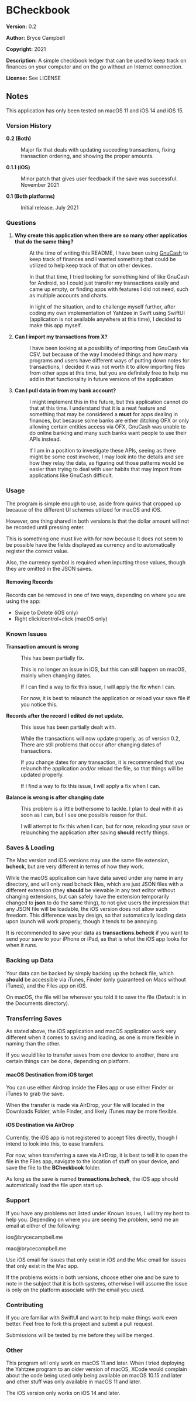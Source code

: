 =BCheckbook=

'''Version:''' 0.2

'''Author:''' Bryce Campbell

'''Copyright:''' 2021

'''Description:''' A simple checkbook ledger that can be used to keep track on finances on your computer and on the go without an Internet connection.

'''License:''' See LICENSE

==Notes==

This application has only been tested on macOS 11 and iOS 14 and iOS 15.

===Version History===

<dl>
<dt style="font-weight:bold">0.2 (Both)</dt>
<dd>
<p>Major fix that deals with 
updating suceeding transactions, fixing transaction ordering, and
showing the proper amounts.
</p></dd>
<dt style="font-weight:bold">0.1.1 (iOS)</dt>
<dd>Minor patch that gives user feedback if the save was successful. November 2021</dd>
<dt style="font-weight:bold">0.1 (Both platforms)</dt>
<dd>Initial release. July 2021</dd>
</dl>

===Questions===

<ol>
<li>
<dl>
<dt style="font-weight:bold">Why create this application when there are so many other applicatios that do the same thing?</dt>
<dd>
<p>At the time of writing this README, I have been using <a href="https://gnucash.org/">GnuCash</a> to keep track of finances 
and I wanted something that could be utilized to help keep track of that on other devices.</p>
<p>In that that time, I tried looking for something kind of like GnuCash for Android, 
so I could just transfer my transactions easily and came up empty, or finding apps with features I did not need, 
such as multiple accounts and charts.</p>
<p>In light of the situation, and to challenge myself further, after coding my own implementation of Yahtzee in Swift using SwiftUI 
(application is not available anywhere at this time), I decided to make this app myself.</p>
</dd>
</dl>
</li>
<li>
<dl>
<dt style="font-weight:bold">Can I import my transactions from X?</dt>
<dd>
<p>I have been looking at a possibility of importing from GnuCash via CSV, but because of the way I modeled things and how many programs 
and users have different ways of putting down notes for transactions, I decided it was not worth it to allow importing files from other apps at this time, 
but you are definitely free to help me add in that functionality in future versions of the application.</p>
</dd>
</dl>
</li>
<li>
<dl>
<dt style="font-weight:bold">Can I pull data in from my bank account?</dt>
<dd>
<p>I might implement this in the future, but this application cannot do that at this time. I understand that it is a neat feature 
and something that may be considered a <strong>must</strong> for apps dealing in finances, but because some banks are either ditching OFX or 
only allowing certain entities access via OFX, GnuCash was unable to do online banking and many such banks want people to use their APIs instead.</p>
<p>If I am in a position to investigate these APIs, seeing as there might be some cost involved, I may look into the details and see how they relay the data, 
as figuring out those patterns would be easier than trying to deal with user habits that may import from applications like GnuCash difficult.</p>
</dd>
</dl>
</li>
</ol>

===Usage===

The program is simple enough to use, aside from quirks that cropped up because of the different UI schemes utilized for macOS and iOS.

However, one thing shared in both versions is that the dollar amount will not be recorded until pressing enter.

This is something one must live with for now because it does not seem to be possible have the fields displayed as currency and to automatically register the correct value.

Also, the currency symbol is required when inputting those values, though they are omitted in the JSON saves.

====Removing Records====

Records can be removed in one of two ways, depending on where you are using the app:

<ul>
<li>Swipe to Delete (iOS only)</li>
<li>Right click/control+click (macOS only)</li>
</ul>

===Known Issues===

<dl>
<dt style="font-weight:bold">Transaction amount is wrong</dt>
<dd>
<p>This has been partially fix.</p>
<p>This is no longer an issue in iOS, but this can still happen on macOS, mainly when changing dates.</p>
<p>If I can find a way to fix this issue, I will apply the fix when I can.</p>

<p>For now, it is best to relaunch the application or reload your save file if you notice this.</p>
</dd>
<dt style="font-weight:bold">Records after the record I edited do not update.</dt>
<dd>
<p>This issue has been partially dealt with.</p>
<p>While the transactions will now update properly, as of version 0.2, There are still problems that occur after changing dates of transactions.</p>
<p>If you change dates for any transaction, it is recommended that you relaunch the application and/or reload the file, so that things will be updated properly.</p>
<p>If I find a way to fix this issue, I will apply a fix when I can.</p>
</dd>
<dt style="font-weight:bold">Balance is wrong is after changing date</dt>
<dd>
<p>This problem is a little bothersome to tackle. I plan to deal with it as soon as I can, but I see one possible reason for that.</p>
<p>I will attempt to fix this when I can, but for now, reloading your save or relaunching the application after saving <strong>should</strong> rectify things.</p>
</dd>
</dl>

===Saves & Loading===

The Mac version and iOS versions may use the same file extension, <strong>bcheck</strong>, but are very different in terms of how they work.

While the macOS application can have data saved under any name in any directory, and will only read bcheck files, which are just JSON files with a different extension (they <strong>should</strong> be viewable in any text editor without changing extensions, but can safely have the extension temporarily changed to <strong>json</strong> to do the same thing), to not 
give users the impression that any JSON file will be loadable, the iOS version does not allow such freedom. 
This difference was by design, so that automatically loading data upon launch will work properly, though it tends to be annoying.

It is recommended to save your data as <strong>transactions.bcheck</strong> if you want to send your save to your iPhone or iPad, 
as that is what the iOS app looks for when it runs.

===Backing up Data===

Your data can be backed by simply backing up the bcheck file, which <strong>should</strong> be accessible via iTunes, Finder (only guaranteed on Macs without iTunes), and the Files app on iOS.

On macOS, the file will be wherever you told it to save the file (Default is in the Documents directory).

===Transferring Saves===

As stated above, the iOS application and macOS application work very different when it comes to saving and loading, as one is more flexible in naming than the other.

If you would like to transfer saves from one device to another, there are certain things can be done, depending on platform.

====macOS Destination from iOS target====

You can use either Airdrop inside the Files app or use either Finder or iTunes to grab the save.

When the transfer is made via AirDrop, your file will located in the Downloads Folder, while Finder, and likely iTunes may be more flexible.

====iOS Destination via AirDrop====

Currently, the iOS app is not registered to accept files directly, though I intend to look into this, to ease transfers.

For now, when transferring a save via AirDrop, it is best to tell it to open the file in the Files app, navigate to the location of stuff on your device, and save the file to the <strong>BCheckbook</strong> folder.

As long as the save is named <strong>transactions.bcheck</strong>, the iOS app should automatically load the file upon start up.

===Support===

If you have any problems not listed under Known Issues, I will try my best to help you. Depending on where you are seeing the problem, send me an email at either of the following:

ios@brycecampbell.me

mac@brycecampbell.me

Use iOS email for issues that only exist in iOS and the Msc email for issues that only exist in the Mac app.

If the problems exists in both versions, choose ether one and be sure to note in the subject that it is both systems, otherwise I will assume the issue is only on the platform associate with the email you used.

===Contributing===

If you are familiar with SwiftUI and want to help make things work even better. Feel free to fork this project and submit a pull request.

Submissions will be tested by me before they will be merged.

===Other===

This program will only work on macOS 11 and later. When I tried deploying the Yahtzee program to an older version of macOS, XCode would complain about the code being used only being available on macOS 10.15 and later and other stuff was only available in macOS 11 and later.

The iOS version only works on iOS 14 and later.
